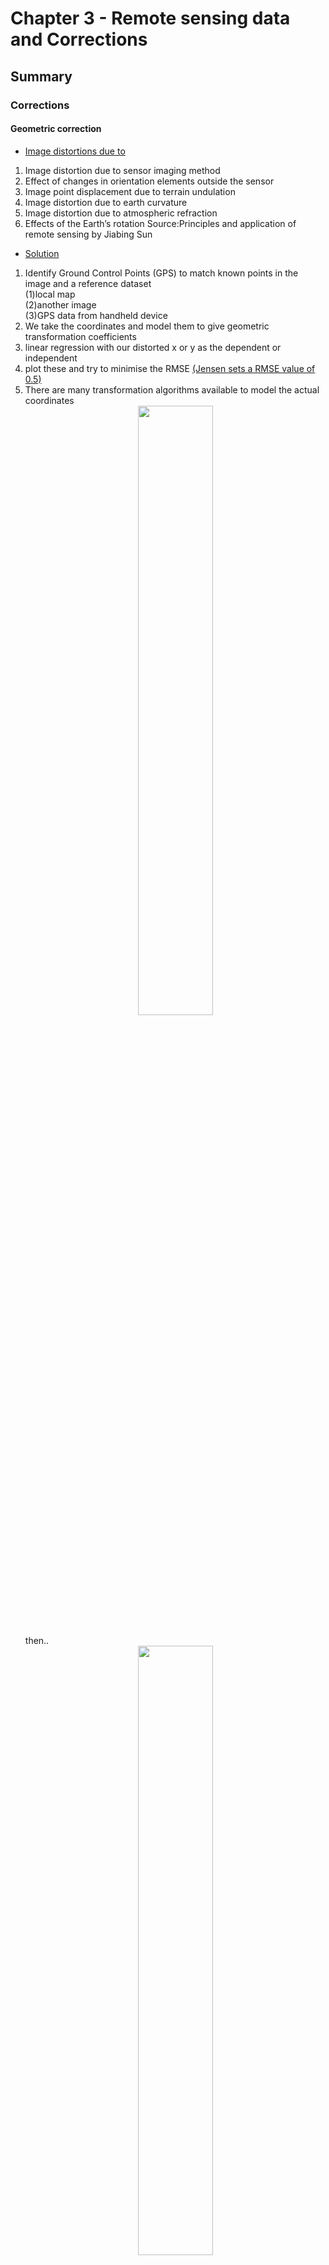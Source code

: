 # Chapter 3 - Remote sensing data and Corrections
## Summary


### Corrections

#### Geometric correction

* [Image distortions due to](https://zhuanlan.zhihu.com/p/435401966)
1. Image distortion due to sensor imaging method
2. Effect of changes in orientation elements outside the sensor
3. Image point displacement due to terrain undulation
4. Image distortion due to earth curvature
5. Image distortion due to atmospheric refraction
6. Effects of the Earth's rotation
Source:Principles and application of remote sensing by Jiabing Sun 
* [Solution](https://andrewmaclachlan.github.io/CASA0023-lecture-3/?panelset3=dn2&panelset4=ratio2&panelset5=pca2#20)
1. Identify Ground Control Points (GPS) to match known points in the image and a reference dataset</br>
(1)local map</br>
(2)another image</br>
(3)GPS data from handheld device
2. We take the coordinates and model them to give geometric transformation coefficients</br>
3. linear regression with our distorted x or y as the dependent or independent
4.  plot these and try to minimise the RMSE [(Jensen sets a RMSE value of 0.5)](https://app.kortext.com/identity/?returnurl=https://read.kortext.com/reader/pdf/1872407/247)</br>
5. There are many transformation algorithms available to model the actual coordinates
<center>![](image/formula_jhjz.png){width="50%"}</center></br>
then..</br>
<center>![](image/formulajhjz2.png){width="50%"}</center>
- This means for every value in the output (gold standard) pixel we can get a value in the original input image. The images are distorted as so might not completely overlap
6. RMSE
(1) (observed - predicted (the residual))^2</br>
(2) sum them and divide by number of data points</br>
(3) square root that total</br>
7. Re-sample
<center>![](image/Geometric-correction-procedures.png){width="70%"}</center>

Source:[Abdul Basith](https://www.researchgate.net/figure/Geometric-correction-procedures_fig7_320710942)


#### Atmospheric correction
1. Relative(to something)</br>
Normalize intensities of different bands within a single image;
Normalise intensities of bands from many dates to one date
2. Absolute(definitive)</br>
(1)Change **digital brightness values** into scaled surface reflectance, then compare these**scaled surface reflectance values** across the planet</br>
(2)atmospheric radiative transfer models</br>
(3)However, nearly all assume atmospheric measurements are available which are used to "invert" the image radiance to scaled surface reflectance</br>
(4)The scattering and absorption information comes from atmopshierc radiative transfer code such as MODTRAN 4+ and the Second Simulation of the Satellite Signal in the Solar Spectrum (6S)</br>
<center>![Flowchart for various relative and absolute methods for atmospheric correction of satellite measured radiance.](image/Flowchart-for-various-relative-and-absolute-methods-for-atmospheric-correction-of.png){width="80%"}</center>
Source:[researchgate](https://www.researchgate.net/figure/Flowchart-for-various-relative-and-absolute-methods-for-atmospheric-correction-of_fig4_319331100)

#### Orthorectification / Topographic correction
What is orthorectified imagery - Using elevation to enable accurate image georeferencing</br>
Imagery has an amazing amount of information, but raw aerial or satellite imagery cannot be used in a GIS until it has been processed such that all pixels are in an accurate (x,y) position on the ground.The orthorectification process requires: An accurate description of the sensor, typically called the sensor model; detailed information about the sensor location and orientation for every image; and an accurate terrain model, such as the World Elevation service available from ArcGIS Online. After imagery has been orthorectified, it can be used within a GIS and accurately overlaid with other data layers.</br>
<center>![A view captured from an oblique angle](image/imagery.jpg){width="70%"}</center>

#### Radiometric
- Radiometric calibration, also known as radiometric correction, is important to successfully convert raw digital image data from satellite or aerial sensors to a common physical scale based on **known reflectance measurements** taken from objects on the ground’s surface.  This type of correction is important for reliable quantitative measurements of the imagery.
<center>![The process of radiometric correction](image/rc.png){width="40%"}</center>
[Source:](https://www.ncl.ac.uk/tcmweb/bilko/module7/lesson3.pdf)



## Application

## Reflection